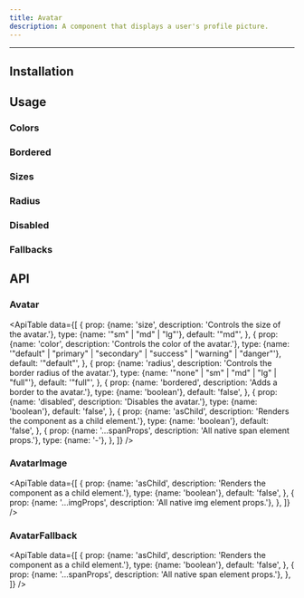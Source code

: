 ```yaml
---
title: Avatar
description: A component that displays a user's profile picture.
---
```



<ComponentLinks name="Avatar" />

---

## Installation

<PackageManagers packageName="avatar" />

## Usage

<CodeDemo code={AvatarDemos.usage} />

### Colors

<CodeDemo code={AvatarDemos.colors} />

### Bordered

<CodeDemo code={AvatarDemos.bordered} />

### Sizes

<CodeDemo code={AvatarDemos.sizes} />

### Radius

<CodeDemo code={AvatarDemos.radius} />

### Disabled

<CodeDemo code={AvatarDemos.disabled} />

### Fallbacks

<CodeDemo code={AvatarDemos.fallbacks} />

## API

### Avatar

<ApiTable
  data={[
    {
      prop: {name: 'size', description: 'Controls the size of the avatar.'},
      type: {name: '"sm" | "md" | "lg"'},
      default: '"md"',
    },
    {
      prop: {name: 'color', description: 'Controls the color of the avatar.'},
      type: {name: '"default" | "primary" | "secondary" | "success" | "warning" | "danger"'},
      default: '"default"',
    },
    {
      prop: {name: 'radius', description: 'Controls the border radius of the avatar.'},
      type: {name: '"none" | "sm" | "md" | "lg" | "full"'},
      default: '"full"',
    },
    {
      prop: {name: 'bordered', description: 'Adds a border to the avatar.'},
      type: {name: 'boolean'},
      default: 'false',
    },
    {
      prop: {name: 'disabled', description: 'Disables the avatar.'},
      type: {name: 'boolean'},
      default: 'false',
    },
    {
      prop: {name: 'asChild', description: 'Renders the component as a child element.'},
      type: {name: 'boolean'},
      default: 'false',
    },
    {
      prop: {name: '...spanProps', description: 'All native span element props.'},
      type: {name: '-'},
    },
  ]}
/>

### AvatarImage

<ApiTable
  data={[
    {
      prop: {name: 'asChild', description: 'Renders the component as a child element.'},
      type: {name: 'boolean'},
      default: 'false',
    },
    {
      prop: {name: '...imgProps', description: 'All native img element props.'},
    },
  ]}
/>

### AvatarFallback

<ApiTable
  data={[
    {
      prop: {name: 'asChild', description: 'Renders the component as a child element.'},
      type: {name: 'boolean'},
      default: 'false',
    },
    {
      prop: {name: '...spanProps', description: 'All native span element props.'},
    },
  ]}
/>
